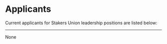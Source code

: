 # Applicants

Current applicants for Stakers Union leadership positions are listed below:

---

None